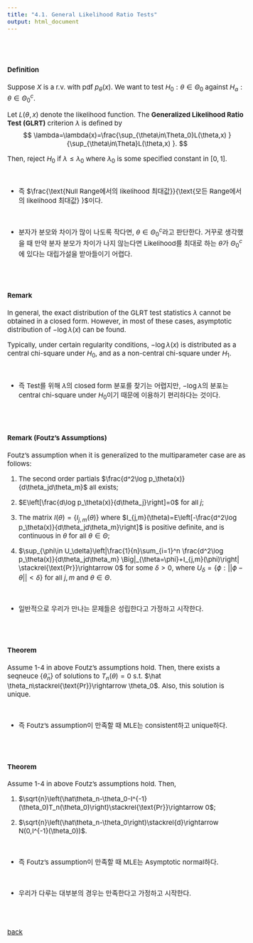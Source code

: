 ---
title: "4.1. General Likelihood Ratio Tests"
output: html_document
---

<style type="text/css">
  body, td {
    font-size: 15px;
  }
pre {
  font-size: 15px
}
</style>

<br>
<br>

#### Definition
Suppose $X$ is a r.v. with pdf $p_\theta(x)$. We want to test $H_0:\theta\in \Theta_0$ against $H_a:\theta\in \Theta_0^c$.

Let $L(\theta,x)$ denote the likelihood function. The **Generalized Likelihood Ratio Test (GLRT)** criterion $\lambda$ is defined by
$$
\lambda=\lambda(x)=\frac{\sup_{\theta\in\Theta_0}L(\theta,x) }{\sup_{\theta\in\Theta}L(\theta,x) }.
$$

Then, reject $H_0$ if $\lambda\le \lambda_0$ where $\lambda_0$ is some specified constant in $[0,1]$.

<br>

   * 즉 $\frac{\text{Null Range에서의 likelihood 최대값}}{\text{모든 Range에서의 likelihood 최대값} }$이다.

<br>
 
   * 분자가 분모와 차이가 많이 나도록 작다면, $\theta\in\Theta_0^c$라고 판단한다. 거꾸로 생각했을 때 만약 분자 분모가 차이가 나지 않는다면 Likelihood를 최대로 하는 $\theta$가 $\Theta_0^c$에 있다는 대립가설을 받아들이기 어렵다. 


<br>
<br>

#### Remark
In general, the exact distribution of the GLRT test statistics $\lambda$ cannot be obtained in a closed form. However, in most of these cases, asymptotic distribution of $-\log \lambda(x)$ can be found.

Typically, under certain regularity conditions, $-\log\lambda(x)$ is distributed as a central chi-square under $H_0$, and as a non-central chi-square under $H_1$.

<br>

   * 즉 Test를 위해 $\lambda$의 closed form 분포를 찾기는 어렵지만, $-\log\lambda$의 분포는 central chi-square under $H_0$이기 때문에 이용하기 편리하다는 것이다.

<br>
<br>

#### Remark (Foutz's Assumptions)
Foutz's assumption when it is generalized to the multiparameter case are as follows:

1. The second order partials $\frac{d^2\log p_\theta(x)}{d\theta_jd\theta_m}$ all exists;

2. $E\left[\frac{d\log p_\theta(x)}{d\theta_j}\right]=0$ for all $j$;

3. The matrix $I(\theta)=\{I_{j,m}(\theta)\}$ where $I_{j,m}(\theta)=E\left[-\frac{d^2\log p_\theta(x)}{d\theta_jd\theta_m}\right]$ is positive definite, and is continuous in $\theta$ for all $\theta\in \Theta$;

4. $\sup_{\phi\in U_\delta}\left|\frac{1}{n}\sum_{i=1}^n \frac{d^2\log p_\theta(x)}{d\theta_jd\theta_m}  \Big|_{\theta=\phi}+I_{j,m}(\phi)\right| \stackrel{\text{Pr}}\rightarrow 0$ for some $\delta>0$, where $U_\delta=\{\phi:||\phi-\theta||<\delta\}$ for all $j,m$ and $\theta\in\Theta$.

<br>

   * 일반적으로 우리가 만나는 문제들은 성립한다고 가정하고 시작한다.

<br>
<br>

#### Theorem
Assume 1-4 in above Foutz's assumptions hold. Then, there exists a seqneuce $\{\hat \theta_n\}$ of solutions to $T_n(\theta)=0$ s.t. $\hat \theta_n\stackrel{\text{Pr}}\rightarrow \theta_0$. Also, this solution is unique.

<br>
 
  * 즉 Foutz's assumption이 만족할 때 MLE는 consistent하고 unique하다.

<br>
<br>

#### Theorem
Assume 1-4 in above Foutz's assumptions hold. Then,

1. $\sqrt{n}\left(\hat\theta_n-\theta_0-I^{-1}(\theta_0)T_n(\theta_0)\right)\stackrel{\text{Pr}}\rightarrow 0$;

2. $\sqrt{n}\left(\hat\theta_n-\theta_0\right)\stackrel{d}\rightarrow N(0,I^{-1}(\theta_0))$.


<br>

  * 즉 Foutz's assumption이 만족할 때 MLE는 Asymptotic normal하다.

<br>

  * 우리가 다루는 대부분의 경우는 만족한다고 가정하고 시작한다.

<br>
<br>

[back](../decision.html)
